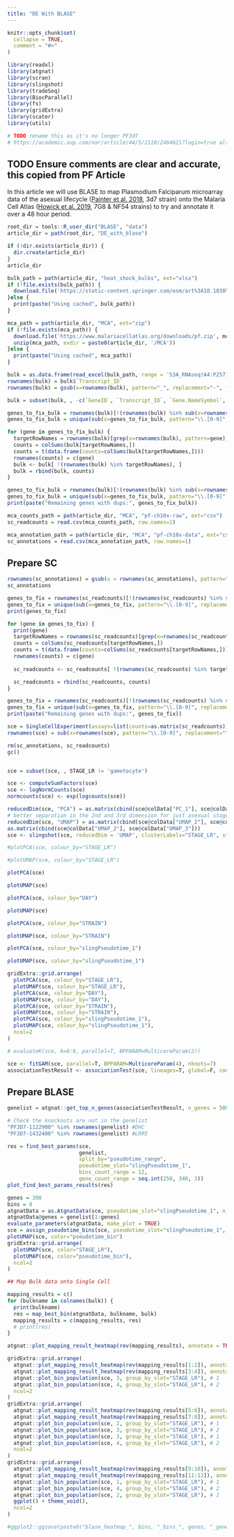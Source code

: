 ```yaml
---
title: "DE With BLASE"
---
```


```r
knitr::opts_chunk$set(
  collapse = TRUE,
  comment = "#>"
)
```

```r
library(readxl)
library(atgnat)
library(scran)
library(slingshot)
library(tradeSeq)
library(BiocParallel)
library(fs)
library(gridExtra)
library(scater)
library(utils)

# TODO rename this as it's no longer PF3d7
# https://academic.oup.com/nar/article/44/5/2110/2464621?login=true alternative bulk option
```
## TODO Ensure comments are clear and accurate, this copied from PF Article

In this article we will use BLASE to map Plasmodium Falciparum microarray data of the asexual lifecycle ([Painter et al. 2018](https://doi.org/10.1038/s41467-018-04966-3), 3d7 strain) onto the Malaria Cell Atlas ([Howick et al. 2019](https://doi.org/10.1126/science.aaw2619), 7G8 & NF54 strains)  to try and annotate it over a 48 hour period. 

```r
root_dir = tools::R_user_dir("BLASE", "data")
article_dir = path(root_dir, "DE_with_blase")

if (!dir.exists(article_dir)) {
  dir.create(article_dir)
}
article_dir

bulk_path = path(article_dir, "heat_shock_bulks", ext="xlsx")
if (!file.exists(bulk_path)) {
  download.file('https://static-content.springer.com/esm/art%3A10.1038%2Fs41467-021-24814-1/MediaObjects/41467_2021_24814_MOESM5_ESM.xlsx', bulk_path)
}else {
  print(paste("Using cached", bulk_path))
}

mca_path = path(article_dir, "MCA", ext="zip")
if (!file.exists(mca_path)) {
  download.file('https://www.malariacellatlas.org/downloads/pf.zip', mca_path)
  unzip(mca_path, exdir = paste0(article_dir, '/MCA'))
}else {
  print(paste("Using cached", mca_path))
}

bulk = as.data.frame(read_excel(bulk_path, range = 'S3A_RNAseq!A4:P2571'))
rownames(bulk) = bulk$`Transcript_ID`
rownames(bulk) = gsub(x=rownames(bulk), pattern="_", replacement="-", fixed=TRUE)

bulk = subset(bulk, , -c(`GeneID`, `Transcript_ID`, `Gene.NameSymbol`, `TranscriptProductDescription`))

genes_to_fix_bulk = rownames(bulk)[!(rownames(bulk) %in% sub(x=rownames(bulk), pattern="\\.[0-9]", replacement=""))]
genes_to_fix_bulk = unique(sub(x=genes_to_fix_bulk, pattern="\\.[0-9]", replacement=""))

for (gene in genes_to_fix_bulk) {
  targetRowNames = rownames(bulk)[grep(x=rownames(bulk), pattern=gene)]
  counts = colSums(bulk[targetRowNames,])
  counts = t(data.frame(counts=colSums(bulk[targetRowNames,])))
  rownames(counts) = c(gene)
  bulk <- bulk[ !(rownames(bulk) %in% targetRowNames), ]
  bulk = rbind(bulk, counts)
}

genes_to_fix_bulk = rownames(bulk)[!(rownames(bulk) %in% sub(x=rownames(bulk), pattern="\\.[0-9]", replacement=""))]
genes_to_fix_bulk = unique(sub(x=genes_to_fix_bulk, pattern="\\.[0-9]", replacement=""))
print(paste("Remaining genes with dups:", genes_to_fix_bulk))

mca_counts_path = path(article_dir, "MCA", "pf-ch10x-raw", ext="csv")
sc_readcounts = read.csv(mca_counts_path, row.names=1)

mca_annotation_path = path(article_dir, "MCA", "pf-ch10x-data", ext="csv")
sc_annotations = read.csv(mca_annotation_path, row.names=1)
```

## Prepare SC
```r
rownames(sc_annotations) = gsub(x = rownames(sc_annotations), pattern="-", replacement=".", fixed=TRUE)
sc_annotations

genes_to_fix = rownames(sc_readcounts)[!(rownames(sc_readcounts) %in% sub(x=rownames(sc_readcounts), pattern="\\.[0-9]", replacement=""))]
genes_to_fix = unique(sub(x=genes_to_fix, pattern="\\.[0-9]", replacement=""))
print(genes_to_fix)

for (gene in genes_to_fix) {
  print(gene)
  targetRowNames = rownames(sc_readcounts)[grep(x=rownames(sc_readcounts), pattern=gene)]
  counts = colSums(sc_readcounts[targetRowNames,])
  counts = t(data.frame(counts=colSums(sc_readcounts[targetRowNames,])))
  rownames(counts) = c(gene)
  
  sc_readcounts <- sc_readcounts[ !(rownames(sc_readcounts) %in% targetRowNames), ]

  sc_readcounts = rbind(sc_readcounts, counts)
}

genes_to_fix = rownames(sc_readcounts)[!(rownames(sc_readcounts) %in% sub(x=rownames(sc_readcounts), pattern="\\.[0-9]", replacement=""))]
genes_to_fix = unique(sub(x=genes_to_fix, pattern="\\.[0-9]", replacement=""))
print(paste("Remaining genes with dups:", genes_to_fix))

sce = SingleCellExperiment(assays=list(counts=as.matrix(sc_readcounts)), colData=sc_annotations)
rownames(sce) = sub(x=rownames(sce), pattern="\\.[0-9]", replacement="")

rm(sc_annotations, sc_readcounts)
gc()


sce = subset(sce, , STAGE_LR != 'gametocyte')

sce <- computeSumFactors(sce)
sce <- logNormCounts(sce)
normcounts(sce) <- exp(logcounts(sce))

reducedDim(sce, "PCA") = as.matrix(cbind(sce@colData["PC_1"], sce@colData["PC_2"],sce@colData["PC_3"]))
# better separation in the 2nd and 3rd dimension for just asexual stages
reducedDim(sce, "UMAP") = as.matrix(cbind(sce@colData["UMAP_2"], sce@colData["UMAP_3"]))
as.matrix(cbind(sce@colData["UMAP_2"], sce@colData["UMAP_3"]))
sce <- slingshot(sce, reducedDim = 'UMAP', clusterLabels="STAGE_LR", start.clus="ring")
```

```r
#plotPCA(sce, colour_by="STAGE_LR")
```
```r
#plotUMAP(sce, colour_by="STAGE_LR")
```
```r
plotPCA(sce)
```
```r
plotUMAP(sce)
```
```r
plotPCA(sce, colour_by="DAY")
```
```r
plotUMAP(sce)
```
```r
plotPCA(sce, colour_by="STRAIN")
```
```r
plotUMAP(sce, colour_by="STRAIN")
```
```r
plotPCA(sce, colour_by="slingPseudotime_1")
```
```r
plotUMAP(sce, colour_by="slingPseudotime_1")
```
```r
gridExtra::grid.arrange(
  plotPCA(sce, colour_by="STAGE_LR"),
  plotUMAP(sce, colour_by="STAGE_LR"),
  plotPCA(sce, colour_by="DAY"),
  plotUMAP(sce, colour_by="DAY"),
  plotPCA(sce, colour_by="STRAIN"),
  plotUMAP(sce, colour_by="STRAIN"),
  plotPCA(sce, colour_by="slingPseudotime_1"),
  plotUMAP(sce, colour_by="slingPseudotime_1"),
  ncol=2
)
```

```r
# evaluateK(sce, k=6:8, parallel=T, BPPARAM=MulticoreParam(2))
```

```r
sce <- fitGAM(sce, parallel=T, BPPARAM=MulticoreParam(4), nknots=7)
associationTestResult <- associationTest(sce, lineages=T, global=F, contrastType="consecutive")
```

## Prepare BLASE
```r
genelist = atgnat::get_top_n_genes(associationTestResult, n_genes = 500, lineage = 1)

# Check the knockouts are not in the genelist
"PF3D7-1122900" %in% rownames(genelist) #DHC
"PF3D7-1432400" %in% rownames(genelist) #LRR5

res = find_best_params(sce,
                       genelist,
                       split_by="pseudotime_range",
                       pseudotime_slot="slingPseudotime_1",
                       bins_count_range = 12,
                       gene_count_range = seq.int(250, 340, 3))
plot_find_best_params_results(res)
```

```r
genes = 300
bins = 8
atgnatData = as.AtgnatData(sce, pseudotime_slot="slingPseudotime_1", n_bins=bins, split_by="pseudotime_range")
atgnatData@genes = genelist[1:genes]
evaluate_parameters(atgnatData, make_plot = TRUE)
sce = assign_pseudotime_bins(sce, pseudotime_slot="slingPseudotime_1", n_bins=bins, split_by="pseudotime_range")
plotUMAP(sce, color="pseudotime_bin")
gridExtra::grid.arrange(
  plotUMAP(sce, color="STAGE_LR"),
  plotUMAP(sce, color="pseudotime_bin"),
  ncol=2
)
```

```r
## Map Bulk data onto Single Cell

mapping_results = c()
for (bulkname in colnames(bulk)) {
  print(bulkname)
  res = map_best_bin(atgnatData, bulkname, bulk)
  mapping_results = c(mapping_results, res)
  # print(res)
}

atgnat::plot_mapping_result_heatmap(rev(mapping_results), annotate = TRUE)

gridExtra::grid.arrange(
  atgnat::plot_mapping_result_heatmap(rev(mapping_results[1:2]), annotate = TRUE), # 1
  atgnat::plot_mapping_result_heatmap(rev(mapping_results[3:4]), annotate = TRUE), # 2
  atgnat::plot_bin_population(sce, 3, group_by_slot="STAGE_LR"), # 1
  atgnat::plot_bin_population(sce, 4, group_by_slot="STAGE_LR"), # 2
  ncol=2
)
gridExtra::grid.arrange(
  atgnat::plot_mapping_result_heatmap(rev(mapping_results[5:6]), annotate = TRUE), # 1
  atgnat::plot_mapping_result_heatmap(rev(mapping_results[7:8]), annotate = TRUE), # 2
  atgnat::plot_bin_population(sce, 2, group_by_slot="STAGE_LR"), # 1
  atgnat::plot_bin_population(sce, 3, group_by_slot="STAGE_LR"), # 2
  atgnat::plot_bin_population(sce, 3, group_by_slot="STAGE_LR"), # 1
  atgnat::plot_bin_population(sce, 4, group_by_slot="STAGE_LR"), # 2
  ncol=2
)
gridExtra::grid.arrange(
  atgnat::plot_mapping_result_heatmap(rev(mapping_results[9:10]), annotate = TRUE), # 1
  atgnat::plot_mapping_result_heatmap(rev(mapping_results[11:12]), annotate = TRUE), # 2
  atgnat::plot_bin_population(sce, 1, group_by_slot="STAGE_LR"), # 1
  atgnat::plot_bin_population(sce, 4, group_by_slot="STAGE_LR"), # 2
  atgnat::plot_bin_population(sce, 2, group_by_slot="STAGE_LR"), # 1
  ggplot() + theme_void(),
  ncol=2
)

#ggplot2::ggsave(paste0("blase_heatmap_", bins, "_bins_", genes, "_genes.png"), path="/Users/andrewmccluskey/code/PhD")
```
